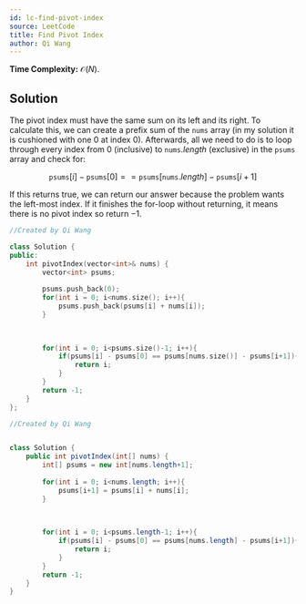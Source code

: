 ```yaml
---
id: lc-find-pivot-index
source: LeetCode
title: Find Pivot Index
author: Qi Wang
---
```


**Time Complexity:** $\mathcal O(N)$.

## Solution

The pivot index must have the same sum on its left and its right. To calculate this, we can create a prefix sum of the $\texttt{nums}$ array (in my solution it is cushioned with one $0$ at index $0$). Afterwards, all we need to do is to loop through every index from $0$ (inclusive) to $\texttt{nums}.length$ (exclusive) in the $\texttt{psums}$ array and check for:

$$
\texttt{psums}[i] - \texttt{psums}[0] == \texttt{psums}[\texttt{nums}.length] - \texttt{psums}[i+1]
$$

If this returns true, we can return our answer because the problem wants the left-most index. If it finishes the for-loop without returning, it means there is no pivot index so return $-1$.

<LanguageSection>
<CPPSection>

```cpp
//Created by Qi Wang

class Solution {
public:
    int pivotIndex(vector<int>& nums) {
        vector<int> psums;
        
        psums.push_back(0);
        for(int i = 0; i<nums.size(); i++){
            psums.push_back(psums[i] + nums[i]);
        }
        

        
        for(int i = 0; i<psums.size()-1; i++){
            if(psums[i] - psums[0] == psums[nums.size()] - psums[i+1]){
                return i;
            }
        }
        return -1;
    }
};
```

</CPPSection>
<JavaSection>

```java
//Created by Qi Wang


class Solution {
    public int pivotIndex(int[] nums) {
        int[] psums = new int[nums.length+1];
        
        for(int i = 0; i<nums.length; i++){
            psums[i+1] = psums[i] + nums[i];
        }
        

        
        for(int i = 0; i<psums.length-1; i++){
            if(psums[i] - psums[0] == psums[nums.length] - psums[i+1]){
                return i;
            }
        }
        return -1;
    }
}

```

</JavaSection>
</LanguageSection>